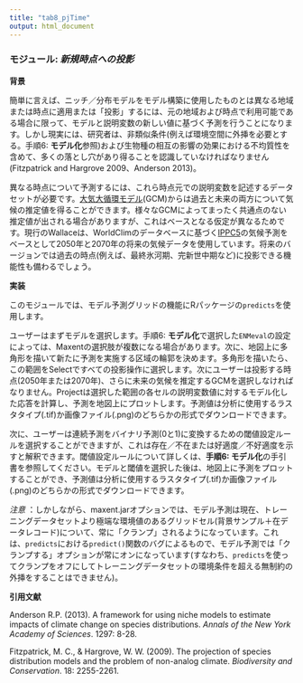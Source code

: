 ---
title: "tab8_pjTime"
output: html_document
---

### **モジュール:** ***新規時点への投影***

**背景**  

簡単に言えば、ニッチ／分布モデルをモデル構築に使用したものとは異なる地域または時点に適用または「投影」するには、元の地域および時点で利用可能である場合に限って、モデルと説明変数の新しい値に基づく予測を行うことになります。しかし現実には、研究者は、非類似条件(例えば環境空間に外挿を必要とする。手順6: **モデル化**参照)および生物種の相互の影響の効果における不均質性を含めて、多くの落とし穴があり得ることを認識していなければなりません(Fitzpatrick and Hargrove 2009、Anderson 2013)。

異なる時点について予測するには、これら時点元での説明変数を記述するデータセットが必要です。<a href="http://www.ipcc-data.org/guidelines/pages/gcm_guide.html" target="_blank">大気大循環モデル</a>(GCM)からは過去と未来の両方について気候の推定値を得ることができます。様々なGCMによってまったく共通点のない推定値が出される場合がありますが、これはベースとなる仮定が異なるためです。現行のWallaceは、WorldClimのデータベースに基づく<a href="http://cmip-pcmdi.llnl.gov/cmip5/" target="_blank">IPPC5</a>の気候予測をベースとして2050年と2070年の将来の気候データを使用しています。将来のバージョンでは過去の時点(例えば、最終氷河期、完新世中期など)に投影できる機能性も備わるでしょう。

**実装** 

このモジュールでは、モデル予測グリッドの機能にRパッケージの`predicts`を使用します。

ユーザーはまずモデルを選択します。手順6: **モデル化**で選択した`ENMeval`の設定によっては、Maxentの選択肢が複数になる場合があります。次に、地図上に多角形を描いて新たに予測を実施する区域の輪郭を決めます。多角形を描いたら、この範囲をSelectですべての投影操作に選択します。次にユーザーは投影する時点(2050年または2070年)、さらに未来の気候を推定するGCMを選択しなければなりません。Projectは選択した範囲の各セルの説明変数値に対するモデル化した応答を計算し、予測を地図上にプロットします。予測値は分析に使用するラスタタイプ(.tif)か画像ファイル(.png)のどちらかの形式でダウンロードできます。

次に、ユーザーは連続予測をバイナリ予測(0と1)に変換するための閾値設定ルールを選択することができますが、これは存在／不在または好適度／不好適度を示すと解釈できます。閾値設定ルールについて詳しくは、**手順6: モデル化**の手引書を参照してください。モデルと閾値を選択した後は、地図上に予測をプロットすることができ、予測値は分析に使用するラスタタイプ(.tif)か画像ファイル(.png)のどちらかの形式でダウンロードできます。

*注意* ：しかしながら、maxent.jarオプションでは、モデル予測は現在、トレーニングデータセットより極端な環境値のあるグリッドセル(背景サンプル＋在データレコード)について、常に「クランプ」されるようになっています。これは、`predicts`における`predict()`関数のバグによるもので、モデル予測では「クランプする」オプションが常にオンになっています(すなわち、`predicts`を使ってクランプをオフにしてトレーニングデータセットの環境条件を超える無制約の外挿をすることはできません)。

**引用文献**

Anderson R.P. (2013). A framework for using niche models to estimate impacts of climate change on species distributions. *Annals of the New York Academy of Sciences*. 1297: 8-28.

Fitzpatrick, M. C., & Hargrove, W. W. (2009). The projection of species distribution models and the problem of non-analog climate. *Biodiversity and Conservation*. 18: 2255-2261.
